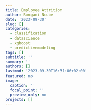 ```yaml
---
title: Employee Attrition
author: Bongani Ncube
date: '2023-09-30'
slug: []
categories:
  - classification
  - datascience
  - xgboost
  - predictivemodeling
tags: []
subtitle: ''
summary: ''
authors: []
lastmod: '2023-09-30T16:31:06+02:00'
featured: no
image:
  caption: ''
  focal_point: ''
  preview_only: no
projects: []
---
```

